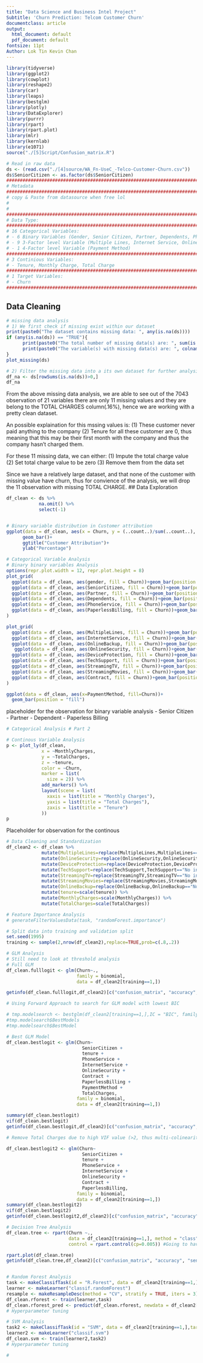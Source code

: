 ```yaml
---
title: "Data Science and Business Intel Project"
Subtitle: 'Churn Prediction: Telcom Customer Churn'
documentclass: article
output:
  html_document: default
  pdf_document: default
fontsize: 11pt
Author: Lok Tin Kevin Chan
---
```

```r
library(tidyverse)
library(ggplot2)
library(cowplot)
library(reshape2)
library(car)
library(leaps)
library(bestglm)
library(plotly)
library(DataExplorer)
library(purrr)
library(rpart)
library(rpart.plot)
library(mlr)
library(kernlab)
library(e1071)
source("./[5]Script/Confusion_matrix.R")
```

```r
# Read in raw data
ds <- (read.csv("./[4]source/WA_Fn-UseC_-Telco-Customer-Churn.csv"))
ds$SeniorCitizen <- as.factor(ds$SeniorCitizen)
#####################################################################################
# Metadata
#####################################################################################
# copy & Paste from datasource when free lol
#
#
#####################################################################################
# Data Type:
#####################################################################################
# 16 Categorical Variables:
# - 6 Binary Variables (Gender, Senior Citizen, Partner, Dependents, Phone Service, Paperless Billing)
# - 9 3-Factor level Variable (Multiple Lines, Internet Service, Online Security, Online Backup, Device Protection, Tech Support, Streaming TV, Streaming Movies, Contract)
# - 1 4-Factor level Variable (Payment Method)
#####################################################################################
# 3 Continious Variables:
# - Tenure, Monthly Charge, Total Charge
#####################################################################################
# 1 Target Variables:
# - Churn
#####################################################################################
```
## Data Cleaning
```r
# missing data analysis
# 1) We first check if missing exist within our dataset
print(paste0("The dataset contains missing data: ", any(is.na(ds))))
if (any(is.na(ds)) == "TRUE"){
      print(paste0("The total number of missing data(s) are: ", sum(is.na(ds))))
      print(paste0("The variable(s) with missing data(s) are: ", colnames(ds)[colSums(is.na(ds))>0]))
}
plot_missing(ds)

# 2) Filter the missing data into a its own dataset for further analysis
df_na <- ds[rowSums(is.na(ds))>0,]
df_na
```
From the above missing data analysis, we are able to see out of the 7043 observation of 21 variables there are only 11 missing values and they are belong to the TOTAL CHARGES column(.16%), hence we are working with a pretty clean dataset. 

An possible explaination for this mssing values is:
(1) These customer never paid anything to the company
(2) Tenure for all these customer are 0, thus meaning that this may be their first month with the company and thus the company hasn't charged them.

For these 11 missing data, we can either:
(1) Impute the total charge value
(2) Set total charge value to be zero
(3) Remove them from the data set

Since we have a relatively large dataset, and that none of the customer with missing value have churn, thus for convience of the analysis, we will drop the 11 observation with missing TOTAL CHARGE. 
## Data Exploration
```r
df_clean <- ds %>% 
            na.omit() %>% 
            select(-1)


# Binary variable distribution in Customer attribution
ggplot(data = df_clean, aes(x = Churn, y = (..count..)/sum(..count..), fill = Churn))+
      geom_bar()+
      ggtitle("Customer Attribution")+
      ylab("Percentage")

```

```r
# Categorical Variable Analysis
# Binary binary variables Analysis
options(repr.plot.width = 12, repr.plot.height = 8)
plot_grid(
  ggplot(data = df_clean, aes(gender, fill = Churn))+geom_bar(position = "fill"),
  ggplot(data = df_clean, aes(SeniorCitizen, fill = Churn))+geom_bar(position = "fill"),
  ggplot(data = df_clean, aes(Partner, fill = Churn))+geom_bar(position = "fill"),
  ggplot(data = df_clean, aes(Dependents, fill = Churn))+geom_bar(position = "fill"),
  ggplot(data = df_clean, aes(PhoneService, fill = Churn))+geom_bar(position = "fill"),
  ggplot(data = df_clean, aes(PaperlessBilling, fill = Churn))+geom_bar(position = "fill")
)

plot_grid(
  ggplot(data = df_clean, aes(MultipleLines, fill = Churn))+geom_bar(position = "fill"),
  ggplot(data = df_clean, aes(InternetService, fill = Churn))+geom_bar(position = "fill"),
  ggplot(data = df_clean, aes(OnlineBackup, fill = Churn))+geom_bar(position = "fill"),
   ggplot(data = df_clean, aes(OnlineSecurity, fill = Churn))+geom_bar(position = "fill"),
  ggplot(data = df_clean, aes(DeviceProtection, fill = Churn))+geom_bar(position = "fill"),
  ggplot(data = df_clean, aes(TechSupport, fill = Churn))+geom_bar(position = "fill"),
  ggplot(data = df_clean, aes(StreamingTV, fill = Churn))+geom_bar(position = "fill"),
  ggplot(data = df_clean, aes(StreamingMovies, fill = Churn))+geom_bar(position = "fill"),
  ggplot(data = df_clean, aes(Contract, fill = Churn))+geom_bar(position = "fill")
)

ggplot(data = df_clean, aes(x=PaymentMethod, fill=Churn))+
  geom_bar(position = "fill")


```
placeholder for the observation for binary variable analysis
- Senior Citizen
- Partner
- Dependent
- Paperless Billing

```r
# Categorical Analysis # Part 2


```

```r
# Continous Variable Analysis
p <- plot_ly(df_clean,
             x = ~MonthlyCharges,
             y = ~TotalCharges,
             z = ~tenure,
             color = ~Churn,
             marker = list(
               size = 2)) %>% 
             add_markers() %>% 
             layout(scene = list(
               xaxis = list(title = "Monthly Charges"),
               yaxis = list(title = "Total Charges"),
               zaxis = list(title = "Tenure")
             ))
p
```
Placeholder for observation for the continous 

```r
# Data Cleaning and Standardization
df_clean2 <- df_clean %>% 
             mutate(MultipleLines=replace(MultipleLines,MultipleLines=="No phone service", "No")) %>%
             mutate(OnlineSecurity=replace(OnlineSecurity,OnlineSecurity=="No internet service","No")) %>% 
             mutate(DeviceProtection=replace(DeviceProtection,DeviceProtection=="No internet service","No")) %>% 
             mutate(TechSupport=replace(TechSupport,TechSupport=="No internet service","No")) %>% 
             mutate(StreamingTV=replace(StreamingTV,StreamingTV=="No internet service","No")) %>%             
             mutate(StreamingMovies=replace(StreamingMovies,StreamingMovies=="No internet service","No")) %>%
             mutate(OnlineBackup=replace(OnlineBackup,OnlineBackup=="No internet service","No")) %>% 
             mutate(tenure=scale(tenure)) %>% 
             mutate(MonthlyCharges=scale(MonthlyCharges)) %>% 
             mutate(TotalCharges=scale(TotalCharges))

```


```r
# Feature Importance Analysis
# generateFilterValuesData(task, "randomForest.importance")
```

```r
# Split data into training and validation split
set.seed(1995)
training <- sample(2,nrow(df_clean2),replace=TRUE,prob=c(.8,.2))

```


```r
# GLM Analysis
# Still need to look at threshold analysis
# Full GLM
df_clean.fulllogit <- glm(Churn~., 
                          family = binomial,
                          data = df_clean2[training==1,])

getinfo(df_clean.fulllogit,df_clean2)[c("confusion_matrix", "accuracy","sensitivity")]

# Using Forward Approach to search for GLM model with lowest BIC 

# tmp.modelsearch <- bestglm(df_clean2[training==1,],IC = "BIC", family = binomial, method = "forward") # Takes a long while (>= 4 to 6 hours)
#tmp.modelsearch$BestModels
#tmp.modelsearch$BestModel

# Best GLM Model
df_clean.bestlogit <- glm(Churn~ 
                            SeniorCitizen + 
                            tenure + 
                            PhoneService + 
                            InternetService + 
                            OnlineSecurity + 
                            Contract + 
                            PaperlessBilling + 
                            PaymentMethod + 
                            TotalCharges, 
                          family = binomial,
                          data = df_clean2[training==1,])

summary(df_clean.bestlogit)
vif(df_clean.bestlogit)
getinfo(df_clean.bestlogit,df_clean2)[c("confusion_matrix", "accuracy", "sensitivity")]

# Remove Total Charges due to high VIF value (>2, thus multi-colinearity effect) and also Payment method because of the high P-Value(not signifi cant)

df_clean.bestlogit2 <- glm(Churn~ 
                            SeniorCitizen + 
                            tenure + 
                            PhoneService + 
                            InternetService + 
                            OnlineSecurity + 
                            Contract + 
                            PaperlessBilling, 
                          family = binomial,
                          data = df_clean2[training==1,])
summary(df_clean.bestlogit2)
vif(df_clean.bestlogit2)
getinfo(df_clean.bestlogit2,df_clean2)[c("confusion_matrix", "accuracy", "sensitivity")]

```

```r
# Decision Tree Analysis
df_clean.tree <- rpart(Churn ~.,  
                       data = df_clean2[training==1,], method = "class",
                       control = rpart.control(cp=0.005)) #Going to have to adjust this/hyperparameter tuning

rpart.plot(df_clean.tree)
getinfo(df_clean.tree,df_clean2)[c("confusion_matrix", "accuracy", "sensitivity")]



```

```r
# Random Forest Analysis
task <- makeClassifTask(id = "R.Forest", data = df_clean2[training==1,], target = "Churn")
learner <- makeLearner("classif.randomForest")
resample <- makeResampleDesc(method = "CV", stratify = TRUE, iters = 3)
df_clean.rforest <- train(learner,task)
df_clean.rforest_pred <- predict(df_clean.rforest, newdata = df_clean2[training==2,])##going to have to adjust factor level in data set 
# Hyperparameter tuning

```

```r
# SVM Analysis
task2 <- makeClassifTask(id = "SVM", data = df_clean2[training==1,],target = "Churn")
learner2 <- makeLearner("classif.svm")
df_clean.svm <- train(learner2,task2)
# Hyperparameter tuning
```

```r
# 
```


